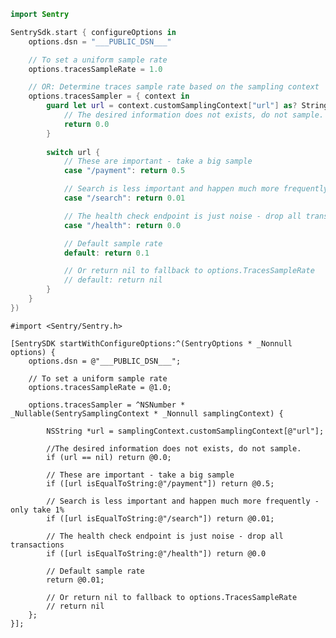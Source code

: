 ```swift {tabTitle:Swift}
import Sentry

SentrySdk.start { configureOptions in
    options.dsn = "___PUBLIC_DSN___"

    // To set a uniform sample rate
    options.tracesSampleRate = 1.0

    // OR: Determine traces sample rate based on the sampling context
    options.tracesSampler = { context in
        guard let url = context.customSamplingContext["url"] as? String else {
            // The desired information does not exists, do not sample.
            return 0.0    
        }
        
        switch url {
            // These are important - take a big sample
            case "/payment": return 0.5

            // Search is less important and happen much more frequently - only take 1%
            case "/search": return 0.01

            // The health check endpoint is just noise - drop all transactions
            case "/health": return 0.0

            // Default sample rate
            default: return 0.1

            // Or return nil to fallback to options.TracesSampleRate
            // default: return nil
        }
    }
})
```

```objc {tabTitle:Objective-C}
#import <Sentry/Sentry.h>

[SentrySDK startWithConfigureOptions:^(SentryOptions * _Nonnull options) {
    options.dsn = @"___PUBLIC_DSN___";
    
    // To set a uniform sample rate
    options.tracesSampleRate = @1.0;
    
    options.tracesSampler = ^NSNumber * _Nullable(SentrySamplingContext * _Nonnull samplingContext) {
        
        NSString *url = samplingContext.customSamplingContext[@"url"];
        
        //The desired information does not exists, do not sample.
        if (url == nil) return @0.0; 
        
        // These are important - take a big sample 
        if ([url isEqualToString:@"/payment"]) return @0.5; 
        
        // Search is less important and happen much more frequently - only take 1%
        if ([url isEqualToString:@"/search"]) return @0.01; 
        
        // The health check endpoint is just noise - drop all transactions
        if ([url isEqualToString:@"/health"]) return @0.0
        
        // Default sample rate
        return @0.01;
        
        // Or return nil to fallback to options.TracesSampleRate
        // return nil
    };
}];
```
